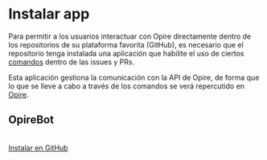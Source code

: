 
# Instalar app

Para permitir a los usuarios interactuar con Opire directamente dentro de los repositorios de su plataforma favorita (GitHub), es necesario que el repositorio tenga instalada una aplicación que habilite el uso de ciertos [comandos](/es/overview/commands) dentro de las issues y PRs.

Esta aplicación gestiona la comunicación con la API de Opire, de forma que lo que se lleve a cabo a través de los comandos se verá repercutido en [Opire](https://app.opire.dev/).

## OpireBot
<br/>

<div style={{ display: 'grid', gridTemplateColumns: 'repeat(auto-fill, minmax(min(100%, 200px), 1fr))', gap: '2rem' }}>
    <a
        href="https://github.com/apps/opirebot/installations/new"
        target="_blank"
        style={{
            padding: '12px',
            background: 'linear-gradient(45deg, #12b886 0%, #1098ad 100%)',
            color: 'white',
            border: 'none',
            borderRadius: '5px',
            cursor: 'pointer',
            fontSize: '16px',
            display: 'flex',
            alignItems: 'center',
            fontWeight: 600,
            justifyContent: 'center',
        }}>
        <span style={{display:'flex', alignItems: 'center' }}>
            <IconBrandGithub style={{ marginRight: '10px'}}/> 
            <span>Instalar en GitHub</span>
        </span>
    </a>
</div>

<br/><br/>
